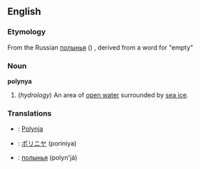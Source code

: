 {{Wikipedia}}
==English==

===Etymology===
From the Russian [[полынья]] ({{IPA|[pɐɫɨˈɲja]}}) , derived from a word for "empty"

===Noun===
'''polynya'''

# (''hydrology'') An area of [[open water]] surrounded by [[sea ice]].

===Translations===
{{top}}
*{{de}}: [[Polynja]] {{m}}
*{{ja}}: [[ポリニヤ]] (poriniya)
{{mid}}
*{{ru}}: [[полынья]] (polyn'já)
{{bottom}}